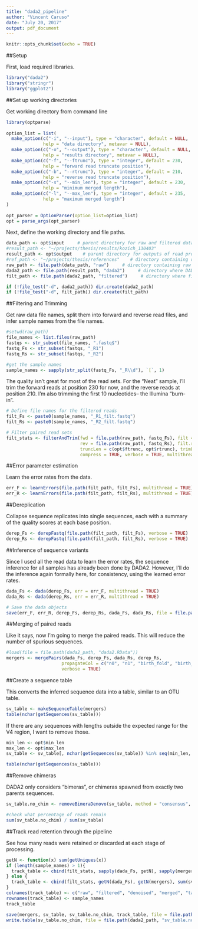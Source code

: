 ```yaml
---
title: "dada2_pipeline"
author: "Vincent Caruso"
date: "July 20, 2017"
output: pdf_document
---
```


```r
knitr::opts_chunk$set(echo = TRUE)
```

##Setup

First, load required libraries.
```r

library("dada2")
library("stringr")
library("ggplot2")

```


##Set up working directories

Get working directory from command line
```r

library(optparse)
 
option_list = list(
  make_option(c("-i", "--input"), type = "character", default = NULL, 
              help = "data directory", metavar = NULL),
  make_option(c("-o", "--output"), type = "character", default = NULL,
              help = "results directory", metavar = NULL),
  make_option(c("-f", "--ftrunc"), type = "integer", default = 230,
              help = "forward read truncate position"),
  make_option(c("-b", "--rtrunc"), type = "integer", default = 210,
              help = "reverse read truncate position"),
  make_option(c("-s", "--min_len"), type = "integer", default = 230, 
              help = "minimum merged length"),
  make_option(c("-l", "--max_len"), type = "integer", default = 235,
              help = "maximum merged length")
)
 
opt_parser = OptionParser(option_list=option_list)
opt = parse_args(opt_parser)

```

Next, define the working directory and file paths.
```r

data_path <- opt$input     # parent directory for raw and filtered data
#result_path <- "~/projects/thesis/results/kozich_130403"
result_path <- opt$output    # parent directory for outputs of read processsing methods
#ref_path <- "~/projects/thesis/references"    # directory containing reference databases
raw_path <- file.path(data_path, "raw")     # directory containing raw read files
dada2_path <- file.path(result_path, "dada2")     # directory where DADA2 processing results will be stored
filt_path <- file.path(dada2_path, "filtered")     # directory where filtered reads will be stored

if (!file_test("-d", dada2_path)) dir.create(dada2_path)
if (!file_test("-d", filt_path)) dir.create(filt_path)

```


##Filtering and Trimming

Get raw data file names, split them into forward and reverse read files, and infer sample names from the file names.
```r

#setwd(raw_path)
file_names <- list.files(raw_path)
fastqs <- str_subset(file_names, ".fastq$")
fastq_Fs <- str_subset(fastqs, "_R1")
fastq_Rs <- str_subset(fastqs, "_R2")

#get the sample names
sample_names <- sapply(str_split(fastq_Fs, "_R\\d"), `[`, 1)

```

The quality isn't great for most of the read sets. For the "Neat" sample, I'll trim the forward reads at position 230 for now, and the reverse reads at position 210. I'm also trimming the first 10 nucleotides-- the Illumina "burn-in".
```r

# Define file names for the filtered reads
filt_Fs <- paste0(sample_names, "_R1_filt.fastq")
filt_Rs <- paste0(sample_names, "_R2_filt.fastq")

# Filter paired read sets
filt_stats <- filterAndTrim(fwd = file.path(raw_path, fastq_Fs), filt = file.path(filt_path, filt_Fs),
                            rev = file.path(raw_path, fastq_Rs), filt.rev = file.path(filt_path, filt_Rs),
                            truncLen = c(opt$ftrunc, opt$rtrunc), trimLeft = 15, maxEE = c(3, 4), truncQ = 2, rm.phix = TRUE, 
                            compress = TRUE, verbose = TRUE, multithread = TRUE)

```


##Error parameter estimation

Learn the error rates from the data.
```r

err_F <- learnErrors(file.path(filt_path, filt_Fs), multithread = TRUE)
err_R <- learnErrors(file.path(filt_path, filt_Rs), multithread = TRUE)

```


##Dereplication

Collapse sequence replicates into single sequences, each with a summary of the quality scores at each base position.
```r

derep_Fs <- derepFastq(file.path(filt_path, filt_Fs), verbose = TRUE)
derep_Rs <- derepFastq(file.path(filt_path, filt_Rs), verbose = TRUE)

```


##Inference of sequence variants

Since I used all the read data to learn the error rates, the sequence inference for all samples has already been done by DADA2. However, I'll do the inference again formally here, for consistency, using the learned error rates.
```r

dada_Fs <- dada(derep_Fs, err = err_F, multithread = TRUE)
dada_Rs <- dada(derep_Rs, err = err_R, multithread = TRUE)

# Save the dada objects
save(err_F, err_R, derep_Fs, derep_Rs, dada_Fs, dada_Rs, file = file.path(dada2_path, "dada2.RData"))

```


##Merging of paired reads

Like it says, now I'm going to merge the paired reads. This will reduce the number of spurious sequences.
```r

#load(file = file.path(dada2_path, "dada2.RData"))
mergers <- mergePairs(dada_Fs, derep_Fs, dada_Rs, derep_Rs, 
                     propagateCol = c("n0", "n1", "birth_fold", "birth_ham"), 
                     verbose = TRUE)

```


##Create a sequence table

This converts the inferred sequence data into a table, similar to an OTU table.
```r

sv_table <- makeSequenceTable(mergers)
table(nchar(getSequences(sv_table)))

```

If there are any sequences with lengths outside the expected range for the V4 region, I want to remove those.
```r

min_len <- opt$min_len
max_len <- opt$max_len
sv_table <- sv_table[, nchar(getSequences(sv_table)) %in% seq(min_len, max_len)]

table(nchar(getSequences(sv_table)))

```


##Remove chimeras

DADA2 only considers "bimeras", or chimeras spawned from exactly two parents sequences.
```r

sv_table.no_chim <- removeBimeraDenovo(sv_table, method = "consensus", verbose = TRUE)

#check what percentage of reads remain
sum(sv_table.no_chim) / sum(sv_table)

```


##Track read retention through the pipeline

See how many reads were retained or discarded at each stage of processing.
```r

getN <- function(x) sum(getUniques(x))
if (length(sample_names) > 1){
  track_table <- cbind(filt_stats, sapply(dada_Fs, getN), sapply(mergers, getN), rowSums(sv_table), rowSums(sv_table.no_chim))
} else {
  track_table <- cbind(filt_stats, getN(dada_Fs), getN(mergers), sum(sv_table), sum(sv_table.no_chim))
}
colnames(track_table) <- c("raw", "filtered", "denoised", "merged", "tabled", "non_chim")
rownames(track_table) <- sample_names
track_table

save(mergers, sv_table, sv_table.no_chim, track_table, file = file.path(dada2_path, "tables.RData"))
write.table(sv_table.no_chim, file = file.path(dada2_path, "sv_table.no_chim.txt"), quote = FALSE, sep = "\t")

```

